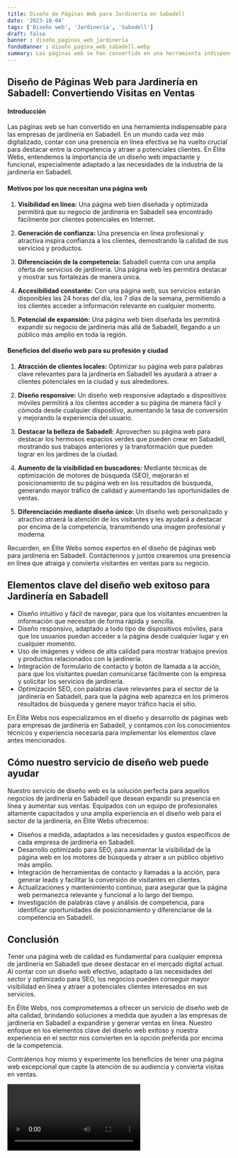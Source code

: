 ```yaml
---
title: Diseño de Páginas Web para Jardinería en Sabadell
date: '2023-10-04'
tags: ['Diseño web', 'Jardinería', 'Sabadell']
draft: false
banner : diseño_paginas_web_jardinería
fondoBanner : diseño_pagina_web_sabadell.webp
summary: Las páginas web se han convertido en una herramienta indispensable para las empresas de jardinería en Sabadell. En un mundo cada vez más digitalizado, contar con una presencia en línea efectiva se ha vuelto crucial para destacar entre la competencia y atraer a potenciales clientes. En Élite Webs, entendemos la importancia de un diseño web impactante y funcional, especialmente adaptado a las necesidades de la industria de la jardinería en Sabadell.
---
```


## Diseño de Páginas Web para Jardinería en Sabadell: Convertiendo Visitas en Ventas

#### Introducción

Las páginas web se han convertido en una herramienta indispensable para las empresas de jardinería en Sabadell. En un mundo cada vez más digitalizado, contar con una presencia en línea efectiva se ha vuelto crucial para destacar entre la competencia y atraer a potenciales clientes. En Élite Webs, entendemos la importancia de un diseño web impactante y funcional, especialmente adaptado a las necesidades de la industria de la jardinería en Sabadell.

#### Motivos por los que necesitan una página web

1. **Visibilidad en línea:** Una página web bien diseñada y optimizada permitirá que su negocio de jardinería en Sabadell sea encontrado fácilmente por clientes potenciales en Internet.

2. **Generación de confianza:** Una presencia en línea profesional y atractiva inspira confianza a los clientes, demostrando la calidad de sus servicios y productos.

3. **Diferenciación de la competencia:** Sabadell cuenta con una amplia oferta de servicios de jardinería. Una página web les permitirá destacar y mostrar sus fortalezas de manera única.

4. **Accesibilidad constante:** Con una página web, sus servicios estarán disponibles las 24 horas del día, los 7 días de la semana, permitiendo a los clientes acceder a información relevante en cualquier momento.

5. **Potencial de expansión:** Una página web bien diseñada les permitirá expandir su negocio de jardinería más allá de Sabadell, llegando a un público más amplio en toda la región.

#### Beneficios del diseño web para su profesión y ciudad

1. **Atracción de clientes locales:** Optimizar su página web para palabras clave relevantes para la jardinería en Sabadell les ayudará a atraer a clientes potenciales en la ciudad y sus alrededores.

2. **Diseño responsive:** Un diseño web responsive adaptado a dispositivos móviles permitirá a los clientes acceder a su página de manera fácil y cómoda desde cualquier dispositivo, aumentando la tasa de conversión y mejorando la experiencia del usuario.

3. **Destacar la belleza de Sabadell:** Aprovechen su página web para destacar los hermosos espacios verdes que pueden crear en Sabadell, mostrando sus trabajos anteriores y la transformación que pueden lograr en los jardines de la ciudad.

4. **Aumento de la visibilidad en buscadores:** Mediante técnicas de optimización de motores de búsqueda (SEO), mejorarán el posicionamiento de su página web en los resultados de búsqueda, generando mayor tráfico de calidad y aumentando las oportunidades de ventas.

5. **Diferenciación mediante diseño único:** Un diseño web personalizado y atractivo atraerá la atención de los visitantes y les ayudará a destacar por encima de la competencia, transmitiendo una imagen profesional y moderna.

Recuerden, en Élite Webs somos expertos en el diseño de páginas web para jardinería en Sabadell. Contáctennos y juntos crearemos una presencia en línea que atraiga y convierta visitantes en ventas para su negocio.

<GifSeo />

<Cta />

## Elementos clave del diseño web exitoso para Jardinería en Sabadell

- Diseño intuitivo y fácil de navegar, para que los visitantes encuentren la información que necesitan de forma rápida y sencilla.
- Diseño responsivo, adaptado a todo tipo de dispositivos móviles, para que los usuarios puedan acceder a la página desde cualquier lugar y en cualquier momento.
- Uso de imágenes y vídeos de alta calidad para mostrar trabajos previos y productos relacionados con la jardinería.
- Integración de formulario de contacto y botón de llamada a la acción, para que los visitantes puedan comunicarse fácilmente con la empresa y solicitar los servicios de jardinería.
- Optimización SEO, con palabras clave relevantes para el sector de la jardinería en Sabadell, para que la página web aparezca en los primeros resultados de búsqueda y genere mayor tráfico hacia el sitio.

En Élite Webs nos especializamos en el diseño y desarrollo de páginas web para empresas de jardinería en Sabadell, y contamos con los conocimientos técnicos y experiencia necesaria para implementar los elementos clave antes mencionados.

## Cómo nuestro servicio de diseño web puede ayudar

Nuestro servicio de diseño web es la solución perfecta para aquellos negocios de jardinería en Sabadell que desean expandir su presencia en línea y aumentar sus ventas. Equipados con un equipo de profesionales altamente capacitados y una amplia experiencia en el diseño web para el sector de la jardinería, en Élite Webs ofrecemos:

- Diseños a medida, adaptados a las necesidades y gustos específicos de cada empresa de jardinería en Sabadell.
- Desarrollo optimizado para SEO, para aumentar la visibilidad de la página web en los motores de búsqueda y atraer a un público objetivo más amplio.
- Integración de herramientas de contacto y llamadas a la acción, para generar leads y facilitar la conversión de visitantes en clientes.
- Actualizaciones y mantenimiento continuo, para asegurar que la página web permanezca relevante y funcional a lo largo del tiempo.
- Investigación de palabras clave y análisis de competencia, para identificar oportunidades de posicionamiento y diferenciarse de la competencia en Sabadell.

## Conclusión

Tener una página web de calidad es fundamental para cualquier empresa de jardinería en Sabadell que desee destacar en el mercado digital actual. Al contar con un diseño web efectivo, adaptado a las necesidades del sector y optimizado para SEO, los negocios pueden conseguir mayor visibilidad en línea y atraer a potenciales clientes interesados en sus servicios.

En Élite Webs, nos comprometemos a ofrecer un servicio de diseño web de alta calidad, brindando soluciones a medida que ayuden a las empresas de jardinería en Sabadell a expandirse y generar ventas en línea. Nuestro enfoque en los elementos clave del diseño web exitoso y nuestra experiencia en el sector nos convierten en la opción preferida por encima de la competencia.

Contrátenos hoy mismo y experimente los beneficios de tener una página web excepcional que capte la atención de su audiencia y convierta visitas en ventas.

<Video />

<CtaBot job='Jardinería' city='Sabadell'/>

<Gmaps query='Sabadell+españa+maps' />